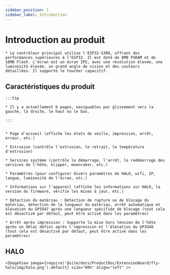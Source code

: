 ```yaml
---
sidebar_position: 1
sidebar_label: Introduction
---
```




# Introduction au produit

    * Le contrôleur principal utilise l'ESP32-S3R8, offrant des performances supérieures à l'ESP32. Il est doté de 8MB PSRAM et de 16MB Flash. L'écran est un écran IPS, avec une résolution élevée, une luminosité élevée, un grand angle de vision et des couleurs détaillées. Il supporte le toucher capacitif.

## Caractéristiques du produit

    :::tip

    * Il y a actuellement 6 pages, naviguables par glissement vers la gauche, la droite, le haut ou le bas.

    :::


    * Page d'accueil (affiche les états de veille, impression, arrêt, erreur, etc.)

    * Extrusion (contrôle l'extrusion, le retrait, la température d'extrusion)

    * Services système (contrôle le démarrage, l'arrêt, le redémarrage des services de l'hôte, klipper, moonraker, etc.)

    * Paramètres (pour configurer divers paramètres de HALO, wifi, IP, langue, luminosité de l'écran, etc.)

    * Informations sur l'appareil (affiche les informations sur HALO, la version du firmware, vérifie les mises à jour, etc.)

    * Détection du matériau : Détection de rupture ou de blocage du matériau, détection de la longueur du matériau, arrêt automatique et élévation du GPIO47 après une longueur spécifiée de blocage (tout cela est désactivé par défaut, peut être activé dans les paramètres)

    * Arrêt après impression : Supporte la mise hors tension de l'hôte après un délai défini après l'impression et l'élévation du GPIO48 (tout cela est désactivé par défaut, peut être activé dans les paramètres)

## HALO

    <ImageView image={require('@site/docs/ProductDoc/ExtensionBoard/fly-halo/img/halo.png').default} size="80%" align="left" />